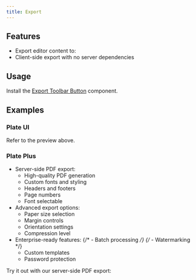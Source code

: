 ```yaml
---
title: Export
---
```


<ComponentPreview name="playground-demo" id="basic-elements" />

<PackageInfo>

## Features

- Export editor content to:
- Client-side export with no server dependencies

</PackageInfo>

## Usage

Install the [Export Toolbar Button](/docs/components/export-toolbar-button) component.

## Examples

### Plate UI

Refer to the preview above.

### Plate Plus

- Server-side PDF export:
  - High-quality PDF generation
  - Custom fonts and styling
  - Headers and footers
  - Page numbers
  - Font selectable
- Advanced export options:
  - Paper size selection
  - Margin controls
  - Orientation settings
  - Compression level
- Enterprise-ready features:
  {/* - Batch processing */}
  {/* - Watermarking */}
  - Custom templates
  - Password protection

Try it out with our server-side PDF export:

<ComponentPreviewPro name="export-pro" />
